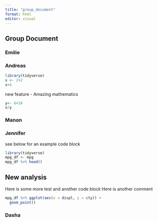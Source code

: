 ```yaml
---
title: "group_document"
format: html
editor: visual
---
```


## Group Document

### Emilie

### Andreas

```r
library(tidyverse)
x <- 2+2
x+4
```

new feature - Amazing mathematics

```r
y<- 6+10
x/y
```

### Manon

### Jennifer
see below for an example code block
```r
library(tidyverse)
mpg_df <- mpg
mpg_df %>% head()
```
## New analysis
Here is some more test and another code block
Here is another comment
```r
mpg_df %>% ggplot(aes(x = displ, y = cty)) +
  geom_point()
```




### Dasha

